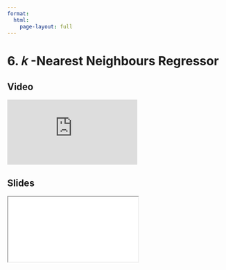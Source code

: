 ```yaml
---
format:
  html:
    page-layout: full
---
```


# 6. 𝑘 -Nearest Neighbours Regressor

::: {.panel-tabset .nav-pills}

## Video

<iframe
    class="video"
    src="https://www.youtube.com/embed/aBpgJh0ikoA?start=1772&end=2113&rel=0" 
    title="Module 4 Video - 𝑘 -Nearest Neighbours Regressor"
    frameborder="0"
    allow="accelerometer; autoplay; clipboard-write; encrypted-media; gyroscope; picture-in-picture"
    allowfullscreen
></iframe>

## Slides

<iframe
    class="slide-deck"
    src="slides/module4_21.html"
></iframe>

:::
